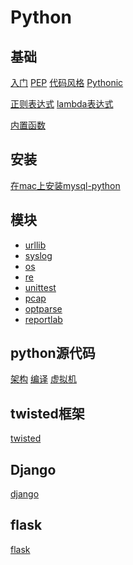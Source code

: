 =Python=

==基础==
[[basic/abc|入门]]
[[basic/pep|PEP]]
[[basic/codestyle|代码风格]]
[[basic/pythonic|Pythonic]]

[[basic/re|正则表达式]]
[[basic/lambda|lambda表达式]]

[[basic/func|内置函数]]

==安装==
[[install_mysql_python_on_mac|在mac上安装mysql-python]]

==模块==
* [[module/urllib|urllib]]
* [[module/syslog|syslog]]
* [[module/os|os]]
* [[module/re|re]]
* [[module/unittest|unittest]]
* [[module/pcap|pcap]]
* [[module/optparse|optparse]]
* [[module/reportlab|reportlab]]

==python源代码==
[[sourcecode/struct|架构]]
[[sourcecode/compile|编译]]
[[sourcecode/vm|虚拟机]]

==twisted框架==
[[twisted/index|twisted]]

== Django ==
[[django/index|django]]

== flask ==
[[flask/index|flask]]

